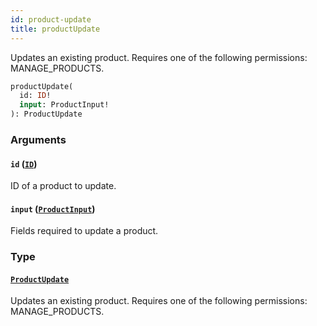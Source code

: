 ```yaml
---
id: product-update
title: productUpdate
---
```



Updates an existing product. Requires one of the following permissions: MANAGE_PRODUCTS.

```graphql
productUpdate(
  id: ID!
  input: ProductInput!
): ProductUpdate
```


### Arguments

#### `id` ([`ID`](../../../developer/api-reference/scalars/id))

ID of a product to update.


#### `input` ([`ProductInput`](../../../developer/api-reference/inputs/product-input))

Fields required to update a product.


### Type

#### [`ProductUpdate`](../../../developer/api-reference/objects/product-update) 

Updates an existing product. Requires one of the following permissions: MANAGE_PRODUCTS.





